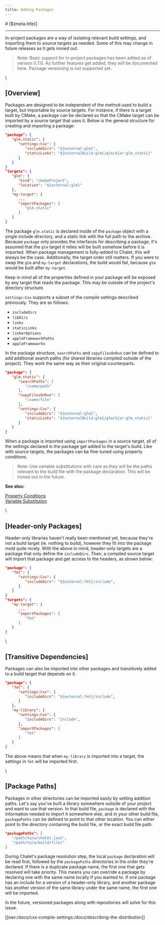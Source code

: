 ```yaml
---
title: Adding Packages
---
```


<PageCategory id="docs" />
# [${meta.title}]

---

In-project packages are a way of isolating relevant build settings, and importing them to source targets as needed. Some of this may change in future releases as it gets ironed out.

> Note: Basic support for in-project packages has been added as of version 0.7.0. As further features get added, they will be documented here. Package versioning is not supported yet. 

\\

## [Overview]

Packages are designed to be independent of the method used to build a target, but importable by source targets. For instance, if there is a target built by CMake, a package can be declared so that the CMake target can be imported by a source target that uses it. Below is the general structure for creating and importing a package:

```json
"package": {
   "glm.static": {
      "settings:Cxx": {
         "includeDirs": "${external:glm}",
         "staticLinks": "${externalBuild:glm}/glm/${ar:glm_static}"
      }
   }
}
"targets": {
   "glm": {
      "kind": "cmakeProject",
      "location": "${external:glm}"
   },
   "my-target": {
      ...
      "importPackages": [
         "glm.static"
      ]
   }
}
```

The package `glm.static` is declared inside of the `package` object with a single include directory, and a static link with the full path to the archive. Because `package` only provides the interfaces for describing a package, it's assumed that the `glm` target it relies will be built somehow before it is imported. When package management is fully-added to Chalet, this will always be the case. Additionally, the target order still matters. If you were to swap the `glm` and `my-target` declarations, the build would fail, because `glm` would be built after `my-target`.

Keep in mind all of the properties defined in your package will be exposed by any target that reads the package. This may be outside of the project's directory structure.

`settings:Cxx` supports a subset of the compile settings described previously. They are as follows:

- `includeDirs`
- `libDirs`
- `links`
- `staticLinks`
- `linkerOptions`
- `appleFrameworkPaths`
- `appleFrameworks`

In the package structure, `searchPaths` and `copyFilesOnRun` can be defined to add additional search paths (for shared libraries compiled outside of the project). They work the same way as their original counterparts.

```json
"package": {
   "glm.static": {
      "searchPaths": [
         "/some/path"
      ],
      "copyFilesOnRun": [
         "/some/file"
      ],
      "settings:Cxx": {
         "includeDirs": "${external:glm}",
         "staticLinks": "${externalBuild:glm}/glm/${ar:glm_static}"
      }
   }
}
```

When a package is imported using `importPackages` in a source target, all of the settings declared in the package get added to the target's build. Like with source targets, the packages can be fine-tuned using property conditions.

> Note: Use variable substitutions with care as they will be the paths relevant to the build file with the package declaration. This will be ironed out in the future.

**See also:**

[Property Conditions](/docs/creating-targets?id=property-conditions)  
[Variable Substitution](/docs/creating-targets?id=variable-substitution)

\\

## [Header-only Packages]

Header-only libraries haven't really been mentioned yet, because they're not a build target (ie. nothing to build), however they fit into the package mold quite nicely. With the above in mind, header-only targets are a package that only define the `includeDirs`. Then, a compiled source target will import that package and get access to the headers, as shown below:

```json
"package": {
   "fmt": {
      "settings:Cxx": {
         "includeDirs": "${external:fmt}/include",
      }
   }
}
"targets": {
   "my-target": {
      ...
      "importPackages": [
         "fmt"
      ]
   }
}
```

\\

## [Transitive Dependencies]

Packages can also be imported into other packages and transitively added to a build target that depends on it.

```json
"package": {
   "fmt": {
      "settings:Cxx": {
         "includeDirs": "${external:fmt}/include",
      }
   },
   "my-library": {
      "settings:Cxx": {
         "includeDirs": "include",
      },
      "importPackages": [
         "fmt"
      ]
   }
}
```

The above means that when `my-library` is imported into a target, the settings in `fmt` will be imported first.

\\

## [Package Paths]

Packages in other directories can be imported easily by setting addition paths. Let's say you've built a library somewhere outside of your project and want to use that version. In that build file, `package` is declared with the information needed to import it somewhere else, and in your other build file, `packagePaths` can be defined to point to that other location. You can either point to the directory containing the build file, or the exact build file path.

```json
"packagePaths": [
   "/path/to/a/chalet.json",
   "/path/to/a/build/file/"
]
```

During Chalet's package resolution step, the local `package` declaration will be read first, followed by the `packagePaths` directories in the order they're declared. If there is a duplicate package name, the first one that gets resolved will take priority. This means you can override a package by declaring one with the same name locally if you wanted to. If one package has an include for a version of a header-only library, and another package has another version of the same library under the same name, the first one will be imported. 

In the future, versioned packages along with repositories will solve for this issue.

[[nav:/docs/cxx-compile-settings:/docs/describing-the-distribution]]
